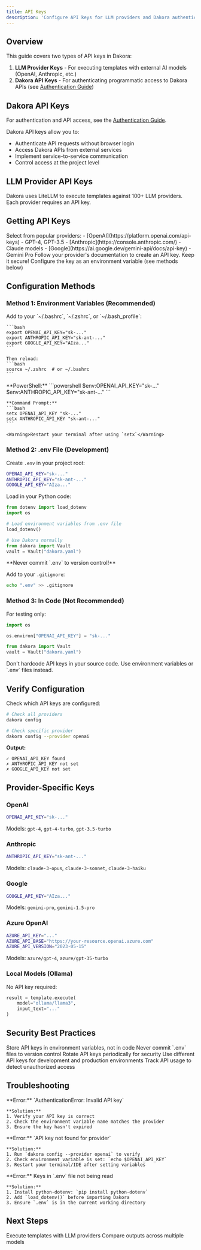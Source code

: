 ```yaml
---
title: API Keys
description: 'Configure API keys for LLM providers and Dakora authentication'
---
```


## Overview

This guide covers two types of API keys in Dakora:

1. **LLM Provider Keys** - For executing templates with external AI models (OpenAI, Anthropic, etc.)
2. **Dakora API Keys** - For authenticating programmatic access to Dakora APIs (see [Authentication Guide](/guides/authentication))

## Dakora API Keys

For authentication and API access, see the [Authentication Guide](/guides/authentication#api-key-authentication).

Dakora API keys allow you to:
- Authenticate API requests without browser login
- Access Dakora APIs from external services
- Implement service-to-service communication
- Control access at the project level

## LLM Provider API Keys

Dakora uses LiteLLM to execute templates against 100+ LLM providers. Each provider requires an API key.

## Getting API Keys

<Steps>
  <Step title="Choose Your Provider">
    Select from popular providers:
    - [OpenAI](https://platform.openai.com/api-keys) - GPT-4, GPT-3.5
    - [Anthropic](https://console.anthropic.com/) - Claude models
    - [Google](https://ai.google.dev/gemini-api/docs/api-key) - Gemini Pro
  </Step>

  <Step title="Create API Key">
    Follow your provider's documentation to create an API key. Keep it secure!
  </Step>

  <Step title="Set Environment Variable">
    Configure the key as an environment variable (see methods below)
  </Step>
</Steps>

## Configuration Methods

### Method 1: Environment Variables (Recommended)

<Tabs>
  <Tab title="macOS/Linux">
    Add to your `~/.bashrc`, `~/.zshrc`, or `~/.bash_profile`:

    ```bash
    export OPENAI_API_KEY="sk-..."
    export ANTHROPIC_API_KEY="sk-ant-..."
    export GOOGLE_API_KEY="AIza..."
    ```

    Then reload:
    ```bash
    source ~/.zshrc  # or ~/.bashrc
    ```
  </Tab>

  <Tab title="Windows">
    **PowerShell:**
    ```powershell
    $env:OPENAI_API_KEY="sk-..."
    $env:ANTHROPIC_API_KEY="sk-ant-..."
    ```

    **Command Prompt:**
    ```bash
    setx OPENAI_API_KEY "sk-..."
    setx ANTHROPIC_API_KEY "sk-ant-..."
    ```

    <Warning>Restart your terminal after using `setx`</Warning>
  </Tab>
</Tabs>

### Method 2: .env File (Development)

Create `.env` in your project root:

```bash
OPENAI_API_KEY="sk-..."
ANTHROPIC_API_KEY="sk-ant-..."
GOOGLE_API_KEY="AIza..."
```

Load in your Python code:

```python
from dotenv import load_dotenv
import os

# Load environment variables from .env file
load_dotenv()

# Use Dakora normally
from dakora import Vault
vault = Vault("dakora.yaml")
```

<Warning>
  **Never commit `.env` to version control!**

  Add to your `.gitignore`:
  ```bash
  echo ".env" >> .gitignore
  ```
</Warning>

### Method 3: In Code (Not Recommended)

For testing only:

```python
import os

os.environ["OPENAI_API_KEY"] = "sk-..."

from dakora import Vault
vault = Vault("dakora.yaml")
```

<Warning>
  Don't hardcode API keys in your source code. Use environment variables or `.env` files instead.
</Warning>

## Verify Configuration

Check which API keys are configured:

```bash
# Check all providers
dakora config

# Check specific provider
dakora config --provider openai
```

**Output:**
```
✓ OPENAI_API_KEY found
✗ ANTHROPIC_API_KEY not set
✗ GOOGLE_API_KEY not set
```

## Provider-Specific Keys

### OpenAI

```bash
OPENAI_API_KEY="sk-..."
```

Models: `gpt-4`, `gpt-4-turbo`, `gpt-3.5-turbo`

### Anthropic

```bash
ANTHROPIC_API_KEY="sk-ant-..."
```

Models: `claude-3-opus`, `claude-3-sonnet`, `claude-3-haiku`

### Google

```bash
GOOGLE_API_KEY="AIza..."
```

Models: `gemini-pro`, `gemini-1.5-pro`

### Azure OpenAI

```bash
AZURE_API_KEY="..."
AZURE_API_BASE="https://your-resource.openai.azure.com"
AZURE_API_VERSION="2023-05-15"
```

Models: `azure/gpt-4`, `azure/gpt-35-turbo`

### Local Models (Ollama)

No API key required:

```python
result = template.execute(
    model="ollama/llama3",
    input_text="..."
)
```

## Security Best Practices

<AccordionGroup>
  <Accordion title="Use Environment Variables">
    Store API keys in environment variables, not in code
  </Accordion>

  <Accordion title="Add .env to .gitignore">
    Never commit `.env` files to version control
  </Accordion>

  <Accordion title="Rotate Keys Regularly">
    Rotate API keys periodically for security
  </Accordion>

  <Accordion title="Use Separate Keys for Dev/Prod">
    Use different API keys for development and production environments
  </Accordion>

  <Accordion title="Monitor Usage">
    Track API usage to detect unauthorized access
  </Accordion>
</AccordionGroup>

## Troubleshooting

<AccordionGroup>
  <Accordion title="AuthenticationError">
    **Error:** `AuthenticationError: Invalid API key`

    **Solution:**
    1. Verify your API key is correct
    2. Check the environment variable name matches the provider
    3. Ensure the key hasn't expired
  </Accordion>

  <Accordion title="Key Not Found">
    **Error:** `API key not found for provider`

    **Solution:**
    1. Run `dakora config --provider openai` to verify
    2. Check environment variable is set: `echo $OPENAI_API_KEY`
    3. Restart your terminal/IDE after setting variables
  </Accordion>

  <Accordion title=".env Not Loading">
    **Error:** Keys in `.env` file not being read

    **Solution:**
    1. Install python-dotenv: `pip install python-dotenv`
    2. Add `load_dotenv()` before importing Dakora
    3. Ensure `.env` is in the current working directory
  </Accordion>
</AccordionGroup>

## Next Steps

<CardGroup cols={2}>
  <Card
    title="LLM Execution"
    icon="rocket"
    href="/features/llm-execution"
  >
    Execute templates with LLM providers
  </Card>
  <Card
    title="Model Comparison"
    icon="scale-balanced"
    href="/features/model-comparison"
  >
    Compare outputs across multiple models
  </Card>
</CardGroup>
